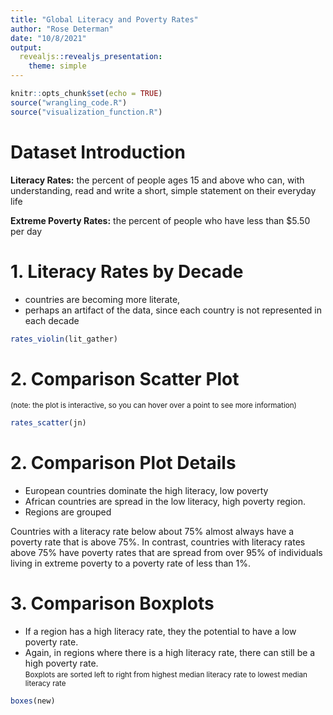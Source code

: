 ```yaml
---
title: "Global Literacy and Poverty Rates"
author: "Rose Determan"
date: "10/8/2021"
output:
  revealjs::revealjs_presentation:
    theme: simple
---
```


```r
knitr::opts_chunk$set(echo = TRUE)
source("wrangling_code.R")
source("visualization_function.R")
```
<style type="text/css">
p { text-align: left; }
</style>

<style>
    .reveal section h1 {
    display: inline-block;
    font-size: 2em;
    line-height: 1.2em;
    vertical-align: top;
  }
</style>

<style>
    .reveal section p {
    font-size: 0.7em;
    line-height: 1.2em;
  }
</style>

<style>
    .reveal section li {
    font-size: 0.7em;
    line-height: 1.0em;
    vertical-align: top;
  }
</style>

# Dataset Introduction

**Literacy Rates:**  the percent of people ages 15 and above 
who can, with understanding, read and write a short, simple statement on their 
everyday life  
  
**Extreme Poverty Rates:** the percent of people who have less than 
$5.50 per day

# 1. Literacy Rates by Decade
- countries are becoming more literate, 
- perhaps an artifact of the data, since each country is not represented in each decade
```r
rates_violin(lit_gather)
```

# 2. Comparison Scatter Plot
<small>(note: the plot is interactive, so you can hover over a point to see more information)</small>

```r
rates_scatter(jn)
```

# 2. Comparison Plot Details
 - European countries dominate the high literacy, low poverty
 - African countries are spread in the low literacy, high poverty region.
 - Regions are grouped
 
Countries with a literacy rate below about 75%  almost always have a poverty rate that is above 75%. In contrast, countries with literacy rates above 75% have poverty rates that are spread from over 95% 
of individuals living in extreme poverty to a poverty rate of less than 1%.

# 3. Comparison Boxplots
- If a region has a high literacy rate, they the potential to have a low poverty rate. 
- Again, in regions where there is a high literacy rate, there can still be a high poverty rate.   
<small>Boxplots are sorted left to right from highest median literacy rate to lowest median literacy rate</small>
```r
boxes(new)
```
